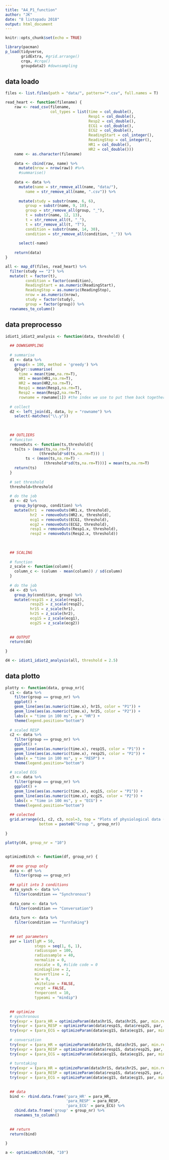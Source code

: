 ```yaml
---
title: "A4_P1_function"
author: "JK"
date: "8 listopadu 2018"
output: html_document
---
```


```r
knitr::opts_chunk$set(echo = TRUE)

library(pacman)
p_load(tidyverse,
       gridExtra, #grid.arrange()
       crqa, #crqa()
       groupdata2) #downsampling
```


## data loado
```r
files <- list.files(path = "data/", pattern="*.csv", full.names = T)

read_heart <- function(filename) {
    raw <- read_csv(filename,
                    col_types = list(time = col_double(),
                                     Resp1 = col_double(),
                                     Resp2 = col_double(),
                                     ECG1 = col_double(),
                                     ECG2 = col_double(),
                                     ReadingStart = col_integer(),
                                     ReadingStop = col_integer(),
                                     HR1 = col_double(),
                                     HR2 = col_double()))
    name <- as.character(filename)
    
    data <- cbind(raw, name) %>%
      mutate(nrow = nrow(raw)) #%>%
      #summarise()
    
    data <- data %>%
      mutate(name = str_remove_all(name, "data/"),
         name = str_remove_all(name, ".csv")) %>%
      
      mutate(study = substr(name, 6, 6),
         group = substr(name, 9, 10),
         group = str_remove_all(group, "_"),
         t = substr(name, 12, 13),
         t = str_remove_all(t, "_"),
         t = str_remove_all(t, "T"),
         condition = substr(name, 14, 30),
         condition = str_remove_all(condition, "_")) %>%
      
      select(-name)
    
    return(data)
}

all <- map_df(files, read_heart) %>%
  filter(study == "2") %>%
  mutate(t = factor(t),
         condition = factor(condition),
         ReadingStart = as.numeric(ReadingStart),
         ReadingStop = as.numeric(ReadingStop),
         nrow = as.numeric(nrow),
         study = factor(study),
         group = factor(group)) %>%
  rownames_to_column()
```


## data preprocesso
```r
idiot1_idiot2_analysis <- function(data, threshold) {
  
  ## DOWNSAMPLING
  
  # summarise
  d1 <- data %>%
    group(n = 100, method = 'greedy') %>%
    dplyr::summarise(
      time = mean(time,na.rm=T),
      HR1 = mean(HR1,na.rm=T),
      HR2 = mean(HR2,na.rm=T),
      Resp1 = mean(Resp1,na.rm=T),
      Resp2 = mean(Resp2,na.rm=T),
      rowname = rowname[1]) #the index we use to put them back together 
  
  # collect
  d2 <- left_join(d1, data, by = "rowname") %>%
    select(-matches("\\.y"))
  
  
  
  ## OUTLIERS
  # funciton
  removeOuts <- function(ts,threshold){
    ts[ts > (mean(ts,na.rm=T) +
               (threshold*sd(ts,na.rm=T))) | 
         ts < (mean(ts,na.rm=T) -
                 (threshold*sd(ts,na.rm=T)))] = mean(ts,na.rm=T)
    return(ts)
  }
  
  # set threshold
  threshold=threshold
  
  # do the job
  d3 <- d2 %>%
    group_by(group, condition) %>%
    mutate(hr1  = removeOuts(HR1.x, threshold),
           hr2  = removeOuts(HR2.x, threshold),
           ecg1 = removeOuts(ECG1, threshold),
           ecg2 = removeOuts(ECG2, threshold),
           resp1 = removeOuts(Resp1.x, threshold),
           resp2 = removeOuts(Resp2.x, threshold))
  
  
  
  ## SCALING
  
  # function
  z_scale <- function(column){
    column_c <- (column - mean(column)) / sd(column)
  }
  
  # do the job
  d4 <- d3 %>%
    group_by(condition, group) %>%
    mutate(resp1S = z_scale(resp1),
           resp2S = z_scale(resp2),
           hr1S = z_scale(hr1),
           hr2S = z_scale(hr2),
           ecg1S = z_scale(ecg1),
           ecg2S = z_scale(ecg2))
  
  
  ## OUTPUT
  return(d4)
  
}

d4 <- idiot1_idiot2_analysis(all, threshold = 2.5)
```


## data plotto
```r
plotty <- function(data, group_nr){
  c1 <- data %>%
    filter(group == group_nr) %>%
    ggplot() +
    geom_line(aes(as.numeric(time.x), hr1S, color = "P1")) +
    geom_line(aes(as.numeric(time.x), hr2S, color = "P2")) +
    labs(x = "time in 100 ms", y = "HR") +
    theme(legend.position="bottom")
  
  # scaled RESP
  c2 <- data %>%
    filter(group == group_nr) %>%
    ggplot() +
    geom_line(aes(as.numeric(time.x), resp1S, color = "P1")) +
    geom_line(aes(as.numeric(time.x), resp2S, color = "P2")) +
    labs(x = "time in 100 ms", y = "RESP") +
    theme(legend.position="bottom")
  
  # scaled ECG
  c3 <- data %>% 
    filter(group == group_nr) %>%
    ggplot() +
    geom_line(aes(as.numeric(time.x), ecg1S, color = "P1")) +
    geom_line(aes(as.numeric(time.x), ecg2S, color = "P2")) +
    labs(x = "time in 100 ms", y = "ECG") +
    theme(legend.position="bottom")
  
  ## colected
  grid.arrange(c1, c2, c3, ncol=3, top = "Plots of physiological data (HR, RESP, ECG) with downsampling, outlier removal & scaling", 
               bottom = paste0("Group ", group_nr))
  
}

plotty(d4, group_nr = "10")
```


## 
```r
optimizeBitch <- function(df, group_nr) {
  
  ## one group only
  data <- df %>%
    filter(group == group_nr)
  
  ## split into 3 conditions
  data_synch <- data %>%
    filter(condition == "Synchronous")
  
  data_conv <- data %>%
    filter(condition == "Conversation")
  
  data_turn <- data %>%
    filter(condition == "TurnTaking")
  
  
  ## set parameters
  par = list(lgM = 50, 
             steps = seq(1, 6, 1), 
             radiusspan = 100,
             radiussample = 40, 
             normalize = 0, 
             rescale = 0, #slide code = 0
             mindiagline = 2,
             minvertline = 2, 
             tw = 0, 
             whiteline = FALSE, 
             recpt = FALSE, 
             fnnpercent = 10, 
             typeami = "mindip")
  
  
  ## optimize
  # synchronous
  try(expr = (para_HR = optimizeParam(data$hr1S, data$hr2S, par, min.rec = 2, max.rec = 5)))
  try(expr = (para_RESP = optimizeParam(data$resp1S, data$resp2S, par, min.rec = 2, max.rec = 5)))
  try(expr = (para_ECG = optimizeParam(data$ecg1S, data$ecg1S, par, min.rec = 2, max.rec = 5)))
  
  # conversation
  try(expr = (para_HR = optimizeParam(data$hr1S, data$hr2S, par, min.rec = 2, max.rec = 5)))
  try(expr = (para_RESP = optimizeParam(data$resp1S, data$resp2S, par, min.rec = 2, max.rec = 5)))
  try(expr = (para_ECG = optimizeParam(data$ecg1S, data$ecg1S, par, min.rec = 2, max.rec = 5)))
  
  # turntaking
  try(expr = (para_HR = optimizeParam(data$hr1S, data$hr2S, par, min.rec = 2, max.rec = 5)))
  try(expr = (para_RESP = optimizeParam(data$resp1S, data$resp2S, par, min.rec = 2, max.rec = 5)))
  try(expr = (para_ECG = optimizeParam(data$ecg1S, data$ecg1S, par, min.rec = 2, max.rec = 5)))
  
  
  ## data
  bind <- rbind.data.frame('para_HR' = para_HR,
                           'para_RESP' = para_RESP,
                           'para_ECG' = para_ECG) %>%
    cbind.data.frame('group' = group_nr) %>%
    rownames_to_column()
  
  
  ## return
  return(bind)
  
}

a <- optimizeBitch(d4, "10")

```

